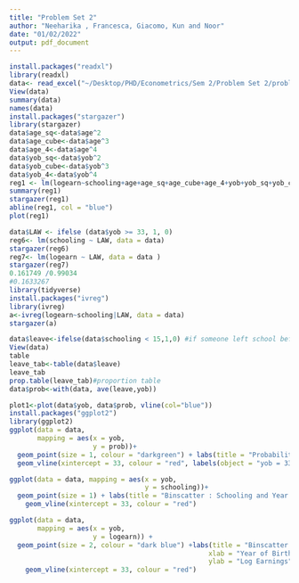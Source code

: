 ```yaml
---
title: "Problem Set 2"
author: "Neeharika , Francesca, Giacomo, Kun and Noor"
date: "01/02/2022"
output: pdf_document
---
```


```r
install.packages("readxl")
library(readxl)
data<- read_excel("~/Desktop/PHD/Econometrics/Sem 2/Problem Set 2/problem_set_2.xls")
View(data)
summary(data)
names(data)
install.packages("stargazer")
library(stargazer)
data$age_sq<-data$age^2
data$age_cube<-data$age^3
data$age_4<-data$age^4
data$yob_sq<-data$yob^2
data$yob_cube<-data$yob^3
data$yob_4<-data$yob^4
reg1 <- lm(logearn~schooling+age+age_sq+age_cube+age_4+yob+yob_sq+yob_cube+yob_4, data = data)
summary(reg1)
stargazer(reg1)
abline(reg1, col = "blue")
plot(reg1)

```


```r
data$LAW <- ifelse (data$yob >= 33, 1, 0)
reg6<- lm(schooling ~ LAW, data = data)
stargazer(reg6)
reg7<- lm(logearn ~ LAW, data = data )
stargazer(reg7)
0.161749 /0.99034
#0.1633267
library(tidyverse)
install.packages("ivreg")
library(ivreg)
a<-ivreg(logearn~schooling|LAW, data = data)
stargazer(a)
```
```r
data$leave<-ifelse(data$schooling < 15,1,0) #if someone left school before 15 = 1 and 0 otherwise
View(data)
table
leave_tab<-table(data$leave)
leave_tab
prop.table(leave_tab)#proportion table
data$prob<-with(data, ave(leave,yob))

```


```r
plot1<-plot(data$yob, data$prob, vline(col="blue"))
install.packages("ggplot2")
library(ggplot2)
ggplot(data = data, 
       mapping = aes(x = yob, 
                     y = prob))+
  geom_point(size = 1, colour = "darkgreen") + labs(title = "Probability of a person leaving school before 15 against the year of birth")+
  geom_vline(xintercept = 33, colour = "red", labels(object = "yob = 33"))
```
```r
ggplot(data = data, mapping = aes(x = yob, 
                                  y = schooling))+
  geom_point(size = 1) + labs(title = "Binscatter : Schooling and Year of Birth") +
    geom_vline(xintercept = 33, colour = "red")
```
```r
ggplot(data = data, 
       mapping = aes(x = yob,
                     y = logearn)) +
  geom_point(size = 2, colour = "dark blue") +labs(title = "Binscatter : Schooling and Year of Birth",
                                                  xlab = "Year of Birth",
                                                  ylab = "Log Earnings") +
    geom_vline(xintercept = 33, colour = "red")

```


